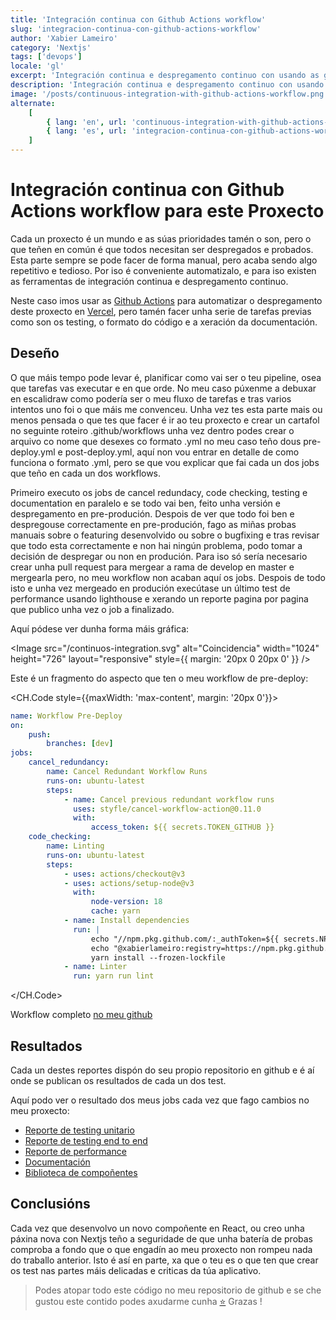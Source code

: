 ```yaml
---
title: 'Integración continua con Github Actions workflow'
slug: 'integracion-continua-con-github-actions-workflow'
author: 'Xabier Lameiro'
category: 'Nextjs'
tags: ['devops']
locale: 'gl'
excerpt: 'Integración continua e despregamento continuo con usando as github workflow actions nun proxecto de nextjs e despregando en vercel'
description: 'Integración continua e despregamento continuo con usando as github workflow actions nun proxecto de nextjs e despregando en vercel'
image: '/posts/continuous-integration-with-github-actions-workflow.png'
alternate:
    [
        { lang: 'en', url: 'continuous-integration-with-github-actions-workflow' },
        { lang: 'es', url: 'integracion-continua-con-github-actions-workflow' },
    ]
---
```


# Integración continua con Github Actions workflow para este Proxecto

<Date date="05-09-2023" />

<GoogleAdsense />

Cada un proxecto é un mundo e as súas prioridades tamén o son, pero o que teñen en común é que todos necesitan ser despregados e probados. Esta parte sempre se pode facer de forma manual, pero acaba sendo algo repetitivo e tedioso. Por iso é conveniente automatizalo, e para iso existen as ferramentas de integración continua e despregamento continuo.

Neste caso imos usar as [Github Actions](https://docs.github.com/en/actions/using-workflows 'Ligazón as github Actions') para automatizar o despregamento deste proxecto en [Vercel](https://vercel.com/ 'Ligazón a Vercel'), pero tamén facer unha serie de tarefas previas como son os testing, o formato do código e a xeración da documentación.

## Deseño

O que máis tempo pode levar é, planificar como vai ser o teu pipeline, osea que tarefas vas executar e en que orde. No meu caso púxenme a debuxar en escalidraw como podería ser o meu fluxo de tarefas e tras varios intentos uno foi o que máis me convenceu. Unha vez tes esta parte mais ou menos pensada o que tes que facer é ir ao teu proxecto e crear un cartafol no seguinte roteiro .github/workflows unha vez dentro podes crear o arquivo co nome que desexes co formato .yml no meu caso teño dous pre-deploy.yml e post-deploy.yml, aquí non vou entrar en detalle de como funciona o formato .yml, pero se que vou explicar que fai cada un dos jobs que teño en cada un dos workflows.

Primeiro executo os jobs de cancel redundacy, code checking, testing e documentation en paralelo e se todo vai ben, feito unha versión e despregamento en pre-produción. Despois de ver que todo foi ben e despregouse correctamente en pre-produción, fago as miñas probas manuais sobre o featuring desenvolvido ou sobre o bugfixing e tras revisar que todo esta correctamente e non hai ningún problema, podo tomar a decisión de despregar ou non en produción. Para iso só sería necesario crear unha pull request para mergear a rama de develop en master e mergearla pero, no meu workflow non acaban aquí os jobs. Despois de todo isto e unha vez mergeado en produción execútase un último test de performance usando lighthouse e xerando un reporte pagina por pagina que publico unha vez o job a finalizado.

Aquí pódese ver dunha forma máis gráfica:

<Image
    src="/continuos-integration.svg"
    alt="Coincidencia"
    width="1024"
    height="726"
    layout="responsive"
    style={{ margin: '20px 0 20px 0' }}
/>

Este é un fragmento do aspecto que ten o meu workflow de pre-deploy:

<CH.Code style={{maxWidth: 'max-content', margin: '20px 0'}}>

```yaml pre-deploy.yml
name: Workflow Pre-Deploy
on:
    push:
        branches: [dev]
jobs:
    cancel_redundancy:
        name: Cancel Redundant Workflow Runs
        runs-on: ubuntu-latest
        steps:
            - name: Cancel previous redundant workflow runs
              uses: styfle/cancel-workflow-action@0.11.0
              with:
                  access_token: ${{ secrets.TOKEN_GITHUB }}
    code_checking:
        name: Linting
        runs-on: ubuntu-latest
        steps:
            - uses: actions/checkout@v3
            - uses: actions/setup-node@v3
              with:
                  node-version: 18
                  cache: yarn
            - name: Install dependencies
              run: |
                  echo "//npm.pkg.github.com/:_authToken=${{ secrets.NPM_TOKEN }}" >> ~/.npmrc
                  echo "@xabierlameiro:registry=https://npm.pkg.github.com/" >> ~/.npmrc
                  yarn install --frozen-lockfile
            - name: Linter
              run: yarn run lint
```

</CH.Code>

Workflow completo [no meu github](https://github.com/xabierlameiro/the-last-dance/actions/workflows/pre-deploy.yml 'no meu github')

## Resultados

Cada un destes reportes dispón do seu propio repositorio en github e é aí onde se publican os resultados de cada un dos test.

Aquí podo ver o resultado dos meus jobs cada vez que fago cambios no meu proxecto:

-   [Reporte de testing unitario](https://coverage.xabierlameiro.com/ 'Ligazón a Reporte de testing unitario')
-   [Reporte de testing end to end](https://e2e.xabierlameiro.com/ 'Ligazón a Reporte de testing end to end')
-   [Reporte de performance](https://performance.xabierlameiro.com/ 'Ligazón a Reporte de performance')
-   [Documentación](https://docs.xabierlameiro.com/ 'Ligazón a Documentación')
-   [Biblioteca de compoñentes](https://storybook.xabierlameiro.com/ 'Ligazón a Biblioteca de compoñentes')

## Conclusións

Cada vez que desenvolvo un novo compoñente en React, ou creo unha páxina nova con Nextjs teño a seguridade de que unha batería de probas comproba a fondo que o que engadín ao meu proxecto non rompeu nada do traballo anterior. Isto é así en parte, xa que o teu es o que ten que crear os test nas partes máis delicadas e criticas da túa aplicativo.

> Podes atopar todo este código no meu repositorio de github e se che gustou este contido podes axudarme cunha [⭐️](https://github.com/xabierlameiro/the-last-dance 'Ligazón a O meu github') Grazas !
